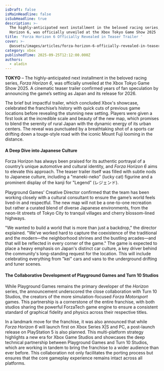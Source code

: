 ```yaml
---
isDraft: false
isMainHeadline: false
isSubHeadline: true
description: >-
  The highly-anticipated next installment in the beloved racing series, Forza
  Horizon 6, was officially unveiled at the Xbox Tokyo Game Show 2025
title: 'Forza Horizon 6 Officially Revealed in Teaser Trailer '
cover: >-
  @assets/images/articles/forza-horizon-6-officially-revealed-in-teaser-trailer/cover.jpg
category: xbox
publishedTime: 2025-09-25T12:12:00.000Z
authors:
  - aladin
---
```

**TOKYO** – The highly-anticipated next installment in the beloved racing series, *Forza Horizon 6*, was officially unveiled at the Xbox Tokyo Game Show 2025. A cinematic teaser trailer confirmed years of fan speculation by announcing the game’s setting as Japan and its release for 2026.

The brief but impactful trailer, which concluded Xbox's showcase, celebrated the franchise’s history with quick cuts of previous game locations before revealing the stunning new setting. Players were given a first look at the incredible scale and beauty of the new map, which promises to blend the serenity of rural Japan with the dynamic energy of its urban centers. The reveal was punctuated by a breathtaking shot of a sports car drifting down a touge-style road with the iconic Mount Fuji looming in the distance.

#### **A Deep Dive into Japanese Culture**

Forza Horizon has always been praised for its authentic portrayal of a country’s unique automotive and cultural identity, and *Forza Horizon 6* aims to elevate this approach. The teaser trailer itself was filled with subtle nods to Japanese culture, including a "maneki-neko" (lucky cat) figurine and a prominent display of the kanji for "Legend" (レジェンド).

Playground Games' Creative Director confirmed that the team has been working closely with a cultural consultant to ensure the game’s world feels lived-in and respectful. The new map will not be a one-to-one recreation but rather a curated blend of diverse Japanese environments, from the neon-lit streets of Tokyo City to tranquil villages and cherry blossom-lined highways.

"We wanted to build a world that is more than just a backdrop," the director explained. "We’ve worked hard to capture the coexistence of the traditional and the modern—the neighborhood shrines and the bustling arcades—and that will be reflected in every corner of the game." The game is expected to place a heavy emphasis on Japan's distinct car culture, a key driver behind the community's long-standing request for the location. This will include celebrating everything from "kei" cars and vans to the underground drifting and tuner scenes.

#### **The Collaborative Development of Playground Games and Turn 10 Studios**

While Playground Games remains the primary developer of the *Horizon* series, the announcement underscored the close collaboration with Turn 10 Studios, the creators of the more simulation-focused *Forza Motorsport* games. This partnership is a cornerstone of the entire franchise, with both studios sharing the powerful ForzaTech game engine to ensure a consistent standard of graphical fidelity and physics across their respective titles.

In a landmark move for the franchise, it was also announced that while *Forza Horizon 6* will launch first on Xbox Series X|S and PC, a post-launch release on PlayStation 5 is also planned. This multi-platform strategy highlights a new era for Xbox Game Studios and showcases the deep technical partnership between Playground Games and Turn 10 Studios, which are working in tandem to bring the franchise to a wider audience than ever before. This collaboration not only facilitates the porting process but ensures that the core gameplay experience remains intact across all platforms.
